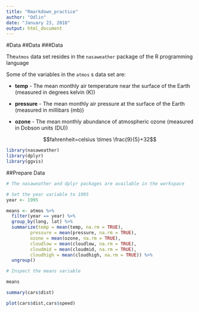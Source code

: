 ---
title: "Rmarkdown_practice"
author: "Odlin"
date: "January 23, 2018"
output: html_document
---

#Data
##Data
###Data

The` atmos` data set resides in the `nasaweather` package of the R programming language

Some of the variables in the `atmos` s data set are:

* **temp** - The mean monthly air temperature near the surface of the Earth (measured in degrees kelvin (K))

* **pressure** - The mean monthly air pressure at the surface of the Earth (measured in millibars (mb))

* **ozone** - The mean monthly abundance of atmospheric ozone (measured in Dobson units (DU))

$$fahrenheit=celsius \times \frac{9}{5}+32$$
```{r}
library(nasaweather)
library(dplyr)
library(ggvis)

```


##Prepare Data
```{r}
# The nasaweather and dplyr packages are available in the workspace

# Set the year variable to 1995
year <- 1995

means <- atmos %>%
  filter(year == year) %>%
  group_by(long, lat) %>%
  summarize(temp = mean(temp, na.rm = TRUE),
         pressure = mean(pressure, na.rm = TRUE),
         ozone = mean(ozone, na.rm = TRUE),
         cloudlow = mean(cloudlow, na.rm = TRUE),
         cloudmid = mean(cloudmid, na.rm = TRUE),
         cloudhigh = mean(cloudhigh, na.rm = TRUE)) %>%
  ungroup()

# Inspect the means variable

means
```
```{r}
summary(cars$dist)
```
```{r fi.height=3,fig.width=4}
plot(cars$dist,cars$speed)
```


